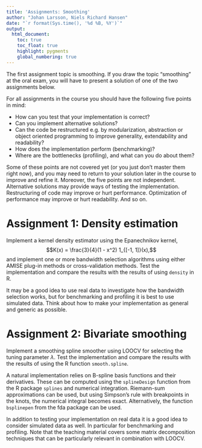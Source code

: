 ```yaml
---
title: 'Assignments: Smoothing'
author: "Johan Larsson, Niels Richard Hansen"
date: "`r format(Sys.time(), '%d %B, %Y')`"
output: 
  html_document:
    toc: true
    toc_float: true
    highlight: pygments
    global_numbering: true
---
```


The first assignment topic is smoothing. If you draw the topic "smoothing" at the 
oral exam, you will have to present a solution of one of the two assignments below. 

For all assignments in the course you should have the following five points in mind:

* How can you test that your implementation is correct?
* Can you implement alternative solutions?
* Can the code be restructured e.g. by modularization, abstraction or 
object oriented programming to improve generality, extendability and readability?
* How does the implementation perform (benchmarking)?
* Where are the bottlenecks (profiling), and what can you do about them?

Some of these points are not covered yet (or you just don't master them right now), 
and you may need to return to your solution later in the course to improve and refine it. Moreover, the 
five points are not independent. Alternative solutions may provide ways of testing the implementation. 
Restructuring of code may improve or hurt performance. Optimization of performance may 
improve or hurt readability. And so on. 

# Assignment 1: Density estimation

Implement a kernel density estimator using the Epanechnikov kernel, 
$$K(x) = \frac{3}{4}(1 - x^2) 1_{[-1, 1]}(x),$$
and implement one or more bandwidth selection algorithms using either AMISE 
plug-in methods or cross-validation methods. Test 
the implementation and compare the results with the results of using `density` in R. 

It may be a good idea to use real data to investigate how the bandwidth selection
works, but for benchmarking and profiling it is best to use simulated data. 
Think about how to make your implementation as general and generic as possible.

# Assignment 2: Bivariate smoothing

Implement a smoothing spline smoother using LOOCV for selecting the tuning 
parameter $\lambda$. Test the implementation and compare the results with the 
results of using the R function `smooth.spline`.  

A natural implementation relies on B-spline basis functions and their derivatives. 
These can be computed using the `splineDesign` function from the R package `splines` 
and numerical integration. Riemann-sum approximations can be used, but using Simpson's 
rule with breakpoints in the knots, the numerical integral becomes exact. 
Alternatively, the function `bsplinepen` from the fda package can be used. 

In addition to testing your implementation on real data it is a good idea to 
consider simulated data as well. In particular for benchmarking and profiling.
Note that the teaching material covers some matrix decomposition techniques 
that can be particularly relevant in combination with LOOCV. 

